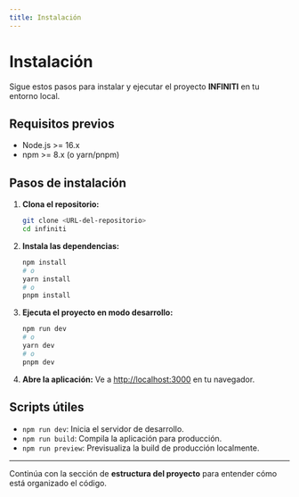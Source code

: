 ```yaml
---
title: Instalación
---
```


# Instalación

Sigue estos pasos para instalar y ejecutar el proyecto **INFINITI** en tu entorno local.

## Requisitos previos

- Node.js >= 16.x
- npm >= 8.x (o yarn/pnpm)

## Pasos de instalación

1. **Clona el repositorio:**

   ```bash
   git clone <URL-del-repositorio>
   cd infiniti
   ```

2. **Instala las dependencias:**

   ```bash
   npm install
   # o
   yarn install
   # o
   pnpm install
   ```

3. **Ejecuta el proyecto en modo desarrollo:**

   ```bash
   npm run dev
   # o
   yarn dev
   # o
   pnpm dev
   ```

4. **Abre la aplicación:**
   Ve a [http://localhost:3000](http://localhost:3000) en tu navegador.

## Scripts útiles

- `npm run dev`: Inicia el servidor de desarrollo.
- `npm run build`: Compila la aplicación para producción.
- `npm run preview`: Previsualiza la build de producción localmente.

---

Continúa con la sección de **estructura del proyecto** para entender cómo está organizado el código.
